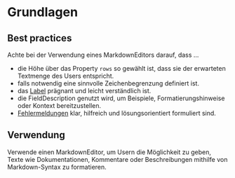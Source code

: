 # Grundlagen

## Best practices

Achte bei der Verwendung eines MarkdownEditors darauf, dass ...

- die Höhe über das Property `rows` so gewählt ist, dass sie der erwarteten
  Textmenge des Users entspricht.
- falls notwendig eine sinnvolle Zeichenbegrenzung definiert ist.
- das [Label](/03-components/content/label) prägnant und leicht verständlich
  ist.
- die FieldDescription genutzt wird, um Beispiele, Formatierungshinweise oder
  Kontext bereitzustellen.
- [Fehlermeldungen](/02-foundations/03-content-guidelines/02-fehlermeldungen)
  klar, hilfreich und lösungsorientiert formuliert sind.

## Verwendung

Verwende einen MarkdownEditor, um Usern die Möglichkeit zu geben, Texte wie
Dokumentationen, Kommentare oder Beschreibungen mithilfe von Markdown-Syntax zu
formatieren.
